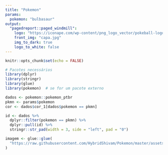 ---
title: "Pokemon"
params:
  pokemon: "bulbasaur"
output: 
  "pagedreport::paged_windmill":
    logo: "https://iconape.com/wp-content/png_logo_vector/pokeball-logo.png"
    front_img: "capa.jpg"
    img_to_dark: true
    logo_to_white: false
---



```{r setup, include=FALSE}
knitr::opts_chunk$set(echo = FALSE)

# Pacotes necessários
library(dplyr)
library(stringr)
library(glue)
library(pokemon)  # se for um pacote externo


```


```{r}
dados <- pokemon::pokemon_ptbr
pkmn <- params$pokemon
cor <- dados$cor_1[dados$pokemon == pkmn]

id <- dados %>%
  dplyr::filter(pokemon == pkmn) %>%
  dplyr::pull(id) %>%
  stringr::str_pad(width = 3, side = "left", pad = "0")

imagem <- glue::glue(
  "https://raw.githubusercontent.com/HybridShivam/Pokemon/master/assets/imagem/{id}.png"
)
```





















